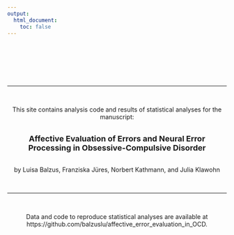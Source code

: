 ```yaml
---
output: 
  html_document:
    toc: false
---
```

<br><br><br><br><br>

<center>

****

<br>

This site contains analysis code and results of statistical analyses for the manuscript:
<br><br>

<font size="4">**Affective Evaluation of Errors and Neural Error Processing in Obsessive-Compulsive Disorder**</font>
<br><br>

by Luisa Balzus, Franziska Jüres, Norbert Kathmann, and Julia Klawohn

<br>

****

<br>

Data and code to reproduce statistical analyses are available at <br> 
https://github.com/balzuslu/affective_error_evaluation_in_OCD.

<center>
